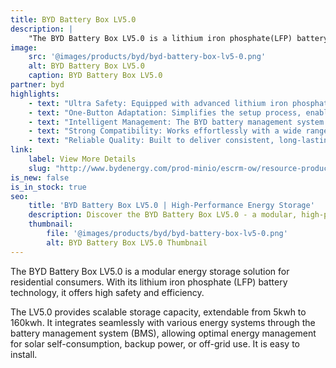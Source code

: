 ```yaml
---
title: BYD Battery Box LV5.0
description: |
    "The BYD Battery Box LV5.0 is a lithium iron phosphate(LFP) battery module designed for residential energy storage solutions."
image:
    src: '@images/products/byd/byd-battery-box-lv5-0.png'
    alt: BYD Battery Box LV5.0
    caption: BYD Battery Box LV5.0
partner: byd
highlights:
    - text: "Ultra Safety: Equipped with advanced lithium iron phosphate (LFP) technology, ensuring the highest level of safety and stability. Flexibility: Its scalable"
    - text: "One-Button Adaptation: Simplifies the setup process, enabling quick and seamless integration with your energy system."
    - text: "Intelligent Management: The BYD battery management system optimises performance and extends battery life."
    - text: "Strong Compatibility: Works effortlessly with a wide range of energy systems."
    - text: "Reliable Quality: Built to deliver consistent, long-lasting efficient performance."
link:
    label: View More Details
    slug: "http://www.bydenergy.com/prod-minio/escrm-ow/resource-product-category/product-category-resource-en/2910/Datasheet_Battery-Box%20LV5.0.pdf"
is_new: false
is_in_stock: true
seo:
    title: 'BYD Battery Box LV5.0 | High-Performance Energy Storage'
    description: Discover the BYD Battery Box LV5.0 - a modular, high-performance energy storage solution for residential and commercial applications.
    thumbnail:
        file: '@images/products/byd/byd-battery-box-lv5-0.png'
        alt: BYD Battery Box LV5.0 Thumbnail
---
```


The BYD Battery Box LV5.0 is a modular energy storage solution for residential consumers. With its lithium iron phosphate (LFP) battery technology, it offers high safety and efficiency.

The LV5.0 provides scalable storage capacity, extendable from 5kwh to 160kwh. It integrates seamlessly with various energy systems through the battery management system (BMS), allowing optimal energy management for solar self-consumption, backup power, or off-grid use. It is easy to install.